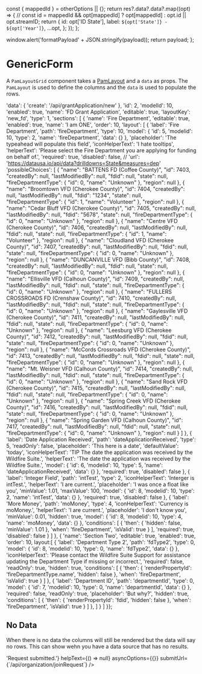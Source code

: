 
  const { mappedId } = otherOptions || {};
  return res?.data?.data?.map((opt) => {
    // const id = mappedId && opt[mappedId] ? opt[mappedId] : opt.id || opt.streamID;
    return {
      id: opt['ID State'],
      label: `${opt['State']} - ${opt['Year']}`,
      ...opt,
    };
  });
};

<Meta title="Form/GenericForm" component={GenericForm} />

  window.alert('formatPayload' + JSON.stringify(payload));
  return payload;
};

# GenericForm

A `PamLayoutGrid` component takes a [PamLayout](/?path=/dataStructures/pamLayout) and a `data` as props. The `PamLayout` is used to define the columns and the `data` is used to populate the rows.

  'data': {
    'create': '/api/grantApplication/new'
  },
  'id': 2,
  'modelId': 10,
  'enabled': true,
  'name': 'FD Grant Application',
  'editable': true,
  'layoutKey': 'new_fd',
  'type': 1,
  'sections': [
    {
      'name': 'Fire Department',
      'editable': true,
      'enabled': true,
      'name': 'I am ONE',
      'order': 10,
      'layout': [
        {
          'label': 'Fire Department',
          'path': 'fireDepartment',
          'type': 10,
          'model': {
            'id': 5,
            'modelid': 10,
            'type': 2,
            'name': 'fireDepartment',
            'data': {}
          },
          'placeholder': 'The typeahead will populate this field',
          'iconHelperText': 'I hate tooltips',
          'helperText': 'Please select the Fire Department you are applying for funding on behalf of.',
          'required': true,
          'disabled': false,
          // 'url': 'https://datausa.io/api/data?drilldowns=State&measures=dep'
          'possibleChoices': [
  {
    "name": "BATTENS FD (Coffee County)",
    "id": 7403,
    "createdBy": null,
    "lastModifiedBy": null,
    "fdid": null,
    "state": null,
    "fireDepartmentType": {
      "id": 0,
      "name": "Unknown"
    },
    "region": null
  },
  {
    "name": "Broomtown VFD (Cherokee County)",
    "id": 7404,
    "createdBy": null,
    "lastModifiedBy": null,
    "fdid": "1234",
    "state": null,
    "fireDepartmentType": {
      "id": 1,
      "name": "Volunteer"
    },
    "region": null
  },
  {
    "name": "Cedar Bluff VFD (Cherokee County)",
    "id": 7405,
    "createdBy": null,
    "lastModifiedBy": null,
    "fdid": "5678",
    "state": null,
    "fireDepartmentType": {
      "id": 0,
      "name": "Unknown"
    },
    "region": null
  },
  {
    "name": "Centre VFD (Cherokee County)",
    "id": 7406,
    "createdBy": null,
    "lastModifiedBy": null,
    "fdid": null,
    "state": null,
    "fireDepartmentType": {
      "id": 1,
      "name": "Volunteer"
    },
    "region": null
  },
  {
    "name": "Cloudland VFD (Cherokee County)",
    "id": 7407,
    "createdBy": null,
    "lastModifiedBy": null,
    "fdid": null,
    "state": null,
    "fireDepartmentType": {
      "id": 0,
      "name": "Unknown"
    },
    "region": null
  },
  {
    "name": "DUNCANVILLE VFD (Bibb County)",
    "id": 7408,
    "createdBy": null,
    "lastModifiedBy": null,
    "fdid": null,
    "state": null,
    "fireDepartmentType": {
      "id": 0,
      "name": "Unknown"
    },
    "region": null
  },
  {
    "name": "Ellisville VFD (Calhoun County)",
    "id": 7409,
    "createdBy": null,
    "lastModifiedBy": null,
    "fdid": null,
    "state": null,
    "fireDepartmentType": {
      "id": 0,
      "name": "Unknown"
    },
    "region": null
  },
  {
    "name": "FULLERS CROSSROADS FD (Crenshaw County)",
    "id": 7410,
    "createdBy": null,
    "lastModifiedBy": null,
    "fdid": null,
    "state": null,
    "fireDepartmentType": {
      "id": 0,
      "name": "Unknown"
    },
    "region": null
  },
  {
    "name": "Gaylesville VFD (Cherokee County)",
    "id": 7411,
    "createdBy": null,
    "lastModifiedBy": null,
    "fdid": null,
    "state": null,
    "fireDepartmentType": {
      "id": 0,
      "name": "Unknown"
    },
    "region": null
  },
  {
    "name": "Leesburg VFD (Cherokee County)",
    "id": 7412,
    "createdBy": null,
    "lastModifiedBy": null,
    "fdid": null,
    "state": null,
    "fireDepartmentType": {
      "id": 0,
      "name": "Unknown"
    },
    "region": null
  },
  {
    "name": "McCords Crossroads VFD (Cherokee County)",
    "id": 7413,
    "createdBy": null,
    "lastModifiedBy": null,
    "fdid": null,
    "state": null,
    "fireDepartmentType": {
      "id": 0,
      "name": "Unknown"
    },
    "region": null
  },
  {
    "name": "Mt. Weisner VFD (Calhoun County)",
    "id": 7414,
    "createdBy": null,
    "lastModifiedBy": null,
    "fdid": null,
    "state": null,
    "fireDepartmentType": {
      "id": 0,
      "name": "Unknown"
    },
    "region": null
  },
  {
    "name": "Sand Rock VFD (Cherokee County)",
    "id": 7415,
    "createdBy": null,
    "lastModifiedBy": null,
    "fdid": null,
    "state": null,
    "fireDepartmentType": {
      "id": 0,
      "name": "Unknown"
    },
    "region": null
  },
  {
    "name": "Spring Creek VFD (Cherokee County)",
    "id": 7416,
    "createdBy": null,
    "lastModifiedBy": null,
    "fdid": null,
    "state": null,
    "fireDepartmentType": {
      "id": 0,
      "name": "Unknown"
    },
    "region": null
  },
  {
    "name": "Spring Garden VFD (Calhoun County)",
    "id": 7417,
    "createdBy": null,
    "lastModifiedBy": null,
    "fdid": null,
    "state": null,
    "fireDepartmentType": {
      "id": 0,
      "name": "Unknown"
    },
    "region": null
  }
]
        },
        {
          'label': 'Date Application Received',
          'path': 'dateApplicationReceived',
          'type': 5,
          'readOnly': false,
          'placeholder': 'This here is a date',
          'defaultValue': 'today',
          'iconHelperText': 'TIP The date the application was received by the Wildfire Suite.',
          'helperText': 'The date the application was received by the Wildfire Suite.',
          'model': {
            'id': 6,
            'modelid': 10,
            'type': 5,
            'name': 'dateApplicationReceived',
            'data': {}
          },
          'required': true,
          'disabled': false
        },
        {
          'label': 'Integer Field',
          'path': 'intTest',
          'type': 2,
          'iconHelperText': 'Interger is intTest.',
          'helperText': 'I are current.',
          'placeholder': 'I was once a float like you',
          'minValue': 1.01,
          'maxValue': 100,
          'model': {
            'id': 8,
            'modelid': 10,
            'type': 2,
            'name': 'intTest',
            'data': {}
          },
          'required': true,
          'disabled': false
        },
        {
          'label': 'More Money',
          'path': 'moMoney',
          'type': 4,
          'iconHelperText': 'Currency is moMoney.',
          'helperText': 'I are current.',
          'placeholder': 'I don\'t know you',
          'minValue': 0.01,
          'hidden': true,
          'model': {
            'id': 8,
            'modelid': 10,
            'type': 4,
            'name': 'moMoney',
            'data': {}
          },
          'conditions': [
            {
              'then': {
                'hidden': false,
                'minValue': 1.01
              },
              'when': 'fireDepartment',
              'isValid': true
            }
          ],
          'required': true,
          'disabled': false
        }
      ]
    },
    {
      'name': 'Section Two',
      'editable': true,
      'enabled': true,
      'order': 10,
      layout:[
        {
          'label': 'Department Type 2',
          'path': 'fdType2',
          'type': 0,
          'model': {
            'id': 8,
            'modelid': 10,
            'type': 0,
            'name': 'fdType2',
            'data': {}
          },
          'iconHelperText': 'Please contact the Wildfire Suite Support for assistance updating the Department Type if missing or incorrect.',
          'required': false,
          'readOnly': true,
          'hidden': true,
          'conditions': [
            {
              'then': {
                'renderPropertyId': 'fireDepartmentType.name',
                'hidden': false
              },
              'when': 'fireDepartment',
              'isValid': true
            }
          ]
        },
        {
          'label': 'Department ID',
          'path': 'departmentId',
          'type': 0,
          'model': {
            'id': 7,
            'modelid': 10,
            'type': 0,
            'name': 'departmentId',
            'data': {}
          },
          'required': false,
          'readOnly': true,
          'placeholder': 'But why?',
          'hidden': true,
          'conditions': [
            {
              'then': {
                'renderPropertyId': 'fdid',
                'hidden': false
              },
              'when': 'fireDepartment',
              'isValid': true
            }
          ]
        },
      ]
    }
   ]
}};

## No Data

When there is no data the columns will still be rendered but the data will say no rows. This can show wehn you have a data source that has no results.

<Canvas>
  <Story name="No Data">
    <Router>
      <GenericForm
        layoutOptions={layout}
        domainUrl={''}
        successUrl="/"
        cancelUrl="/"
        formatPayload={formatPayload}
        alternatingCols={false}
        iconOptions={{
          color: 'secondary',
          style: { fontSize: 20, top: 2, position: 'relative' },
        }}
        twoColumn={true}
        headerTitle="Request Access"
        unitLabel="Organization Access Request"
        formatSubmitMessage={() => 'Request submitted.'}
        helpText={() => null}
        asyncOptions={{}}
        submitUrl={`/api/organization/joinRequest`}
      />
    </Router>
  </Story>
</Canvas>
